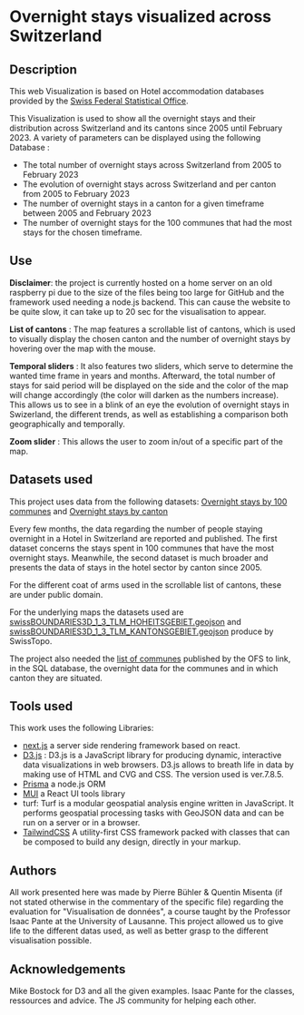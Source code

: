 # Overnight stays visualized across Switzerland

## Description

This web Visualization is based on Hotel accommodation databases provided by the [Swiss Federal Statistical Office](https://www.bfs.admin.ch/bfs/en/home/statistics/tourism/tourist-accommodation/hotel-accommodation.html).

This Visualization is used to show all the overnight stays and their distribution across Switzerland and its cantons since 2005 until February 2023. A variety of parameters can be displayed using the following Database :
- The total number of overnight stays across Switzerland from 2005 to February 2023
- The evolution of overnight stays across Switzerland and per canton from 2005 to February 2023
- The number of overnight stays in a canton for a given timeframe between 2005 and February 2023
- The number of overnight stays for the 100 communes that had the most stays for the chosen timeframe.

## Use

**Disclaimer**: the project is currently hosted on a home server on an old raspberry pi due to the size of the files being too large for GitHub and the framework used needing a node.js backend. This can cause the website to be quite slow, it can take up to 20 sec for the visualisation to appear.

**List of cantons** : The map features a scrollable list of cantons, which is used to visually display the chosen canton and the number of overnight stays by hovering over the map with the mouse.

**Temporal sliders** : It also features two sliders, which serve to determine the wanted time frame in years and months. Afterward, the total number of stays for said period will be displayed on the side and the color of the map will change accordingly (the color will darken as the numbers increase). This allows us to see in a blink of an eye the evolution of overnight stays in Swizerland, the different trends, as well as establishing a comparison both geographically and temporally.

**Zoom slider** : This allows the user to zoom in/out of a specific part of the map.

## Datasets used

This project uses data from the following datasets: [Overnight stays by 100 communes](https://www.bfs.admin.ch/bfs/en/home/statistics/tourism/tourist-accommodation/hotel-accommodation.assetdetail.27065618.html) and [Overnight stays by canton](https://www.bfs.admin.ch/bfs/en/home/statistics/tourism/tourist-accommodation/hotel-accommodation.assetdetail.24805214.html)

Every few months, the data regarding the number of people staying overnight in a Hotel in Switzerland are reported and published. The first dataset concerns the stays spent in 100 communes that have the most overnight stays. Meanwhile, the second dataset is much broader and presents the data of stays in the hotel sector by canton since 2005.

For the different coat of arms used in the scrollable list of cantons, these are under public domain.

For the underlying maps the datasets used are [swissBOUNDARIES3D_1_3_TLM_HOHEITSGEBIET.geojson](https://www.swisstopo.admin.ch/de/geodata/landscape/boundaries3d.html#download) and [swissBOUNDARIES3D_1_3_TLM_KANTONSGEBIET.geojson](https://www.swisstopo.admin.ch/de/geodata/landscape/boundaries3d.html#download) produce by SwissTopo.

The project also needed the [list of communes](https://www.agvchapp.bfs.admin.ch/de/home) published by the OFS to link, in the SQL database, the overnight data for the communes and in which canton they are situated.

## Tools used

This work uses the following Libraries:
- [next.js](https://nextjs.org/) a server side rendering framework based on react.
- [D3.js](https://d3js.org/) : D3.js is a JavaScript library for producing dynamic, interactive data visualizations in web browsers. D3.js allows to breath life in data by making use of HTML and CVG and CSS. The version used is ver.7.8.5.
- [Prisma](https://nextjs.org/) a node.js ORM
- [MUI](https://mui.com/) a React UI tools library
- turf: Turf is a modular geospatial analysis engine written in JavaScript. It performs geospatial processing tasks with GeoJSON data and can be run on a server or in a browser.
- [TailwindCSS](https://tailwindcss.com/) A utility-first CSS framework packed with classes that can be composed to build any design, directly in your markup.


## Authors
All work presented here was made by Pierre Bühler & Quentin Misenta (if not stated otherwise in the commentary of the specific file) regarding the evaluation for "Visualisation de données", a course taught by the Professor Isaac Pante at the University of Lausanne. This project allowed us to give life to the different datas used, as well as better grasp to the different visualisation possible.

## Acknowledgements
Mike Bostock for D3 and all the given examples.
Isaac Pante for the classes, ressources and advice.
The JS community for helping each other.
